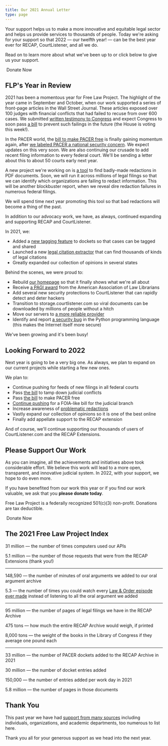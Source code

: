 ```yaml
---
title: Our 2021 Annual Letter
type: page
---
```




<p className="lead">Your support helps us to make a more innovative and equitable legal sector and helps us provide services to thousands of people. Today we're asking for your support so that 2022 &mdash; our twelfth year! &mdash; can be the best year ever for RECAP, CourtListener, and all we do.
</p>


Read on to learn more about what we've been up to or click below to give us your support.

<RedButton href="https://www.courtlistener.com/donate/?referrer=2020-first-button" size="lg" extraClasses="inline-flex">
  <HeartIcon className="flex-shrink-0 h-5 w-5" aria-hidden="true"/>&nbsp;Donate Now
</RedButton>


## FLP's Year in Review

2021 has been a momentous year for Free Law Project. The highlight of the year came in September and October, when our work supported a series of front-page articles in the Wall Street Journal. These articles exposed over 100 judges with financial conflicts that had failed to recuse from over 600 cases. We submitted [written testimony to Congress][testimony] and expect Congress to soon pass [a bill][ethics] to prevent such failings in the future (the House is voting this week!).

In the PACER world, the [bill to make PACER free][oca] is finally gaining momentum again, after [we labeled PACER a national security concern][pacer-sec]. We expect updates on this very soon. We are also continuing our crusade to add recent filing information to every federal court. We'll be sending a letter about this to about 50 courts early next year.

A new project we're working on is [a tool][xray] to find badly-made redactions in PDF documents. Soon, we will run it across millions of legal filings so that we can identify which organizations are failing to redact information. This will be another blockbuster report, when we reveal dire redaction failures in numerous federal filings.

We will spend time next year promoting this tool so that bad redactions will become a thing of the past.

In addition to our advocacy work, we have, as always, continued expanding and supporting RECAP and CourtListener.

In 2021, we:

 - Added a [new tagging feature][tagging] to dockets so that cases can be tagged and shared
 - Launched a new [legal citation extractor][eye] that can find thousands of kinds of legal citations
 - Greatly expanded our collection of opinions in several states

Behind the scenes, we were proud to:

 - Rebuild [our homepage][home] so that it finally shows what we're all about
 - Receive [a PAGI award][pagi] from the American Association of Law Librarians
 - Add several new security protections to CourtListener that can rapidly detect and deter hackers
 - Transition to storage.courtlistener.com so viral documents can be downloaded by millions of people without a hitch
 - Move our servers to [a more reliable provider][lmi]
 - Identify and report [a security bug][python] in the Python programming language (this makes the Internet itself more secure)

We've been growing and it's been busy!

[testimony]: /2021/10/25/flp-congressional-testimony-on-financial-disclosures/
[pacer-sec]: /2021/10/05/pacer-is-a-national-security-problem/
[pagi]: /2021/08/05/free-law-project-gets-pagi/
[ethics]: https://www.govtrack.us/congress/bills/117/s3059
[tagging]: https://twitter.com/FreeLawProject/status/1397353827385315333
[home]: /
[lmi]: https://lmi.net
[python]: https://bugs.python.org/issue43882


## Looking Forward to 2022

Next year is going to be a very big one. As always, we plan to expand on our current projects while starting a few new ones.

We plan to:

 - Continue pushing for feeds of new filings in all federal courts
 - Pass [the bill][ethics] to tamp down judicial conflicts
 - Pass [the bill][oca] to make PACER free
 - [Continue pushing][foia] for a FOIA-like bill for the judicial branch
 - Increase awareness of [problematic redactions][xray]
 - Vastly expand our collection of opinions so it is one of the best online
 - Finally add appellate support to the RECAP extension

And of course, we'll continue supporting our thousands of users of CourtListener.com and the RECAP Extensions.

[oca]: https://www.govtrack.us/congress/bills/116/hr8235
[foia]: https://free.law/2021/03/04/judicial-foia-presentation


## Please Support Our Work

As you can imagine, all the achievements and initiatives above took considerable effort. We believe this work will lead to a more open, transparent, and innovative judicial system. In 2022, with your support, we hope to do even more.

If you have benefited from our work this year or if you find our work valuable, we ask that you **please donate today**. 

Free Law Project is a federally recognized 501(c)(3) non-profit. Donations are tax deductible. 


<RedButton href="https://www.courtlistener.com/donate/?referrer=2020-first-button" size="lg" extraClasses="inline-flex">
  <HeartIcon className="flex-shrink-0 h-5 w-5" aria-hidden="true"/>&nbsp;Donate Now
</RedButton>


## The 2021 Free Law Project Index

31 million — the number of times computers used our APIs

<!--
In [10]: from datetime import date, timedelta

In [11]: dates = ['api:v3.d:%s.count' %
                     (date(2021, 12, 31) - timedelta(days=x)).isoformat()
                     for x in range(0, 365)]

In [13]: from cl.lib.redis_utils import make_redis_interface

In [14]:     r = make_redis_interface('STATS')

In [16]: sum(
            [int(result) for result in
             r.mget(*dates) if result is not None]
        )
Out[16]: 34367665
-->


5.1 million — the number of those requests that were from the RECAP Extensions (thank you!)

<!--
from cl.api.utils import invert_user_logs
out = invert_user_logs('2021-01-01', '2021-12-31')
out['recap']
-->

---

148,590 — the number of minutes of oral arguments we added to our oral argument archive

<!--
from cl.audio.models import Audio
from django.db.models import Sum


Audio.objects.filter(date_created__gt='2021-01-01').aggregate(Sum('duration'))
{'duration__sum': 11903785}

11903785 / 60
198396
-->

5.3 — the number of times you could watch every [Law & Order episode ever made][landw] instead of listening to all the oral argument we added

[landw]: https://www.bingeclock.com/s/law-and-order/

----

95 million — the number of pages of legal filings we have in the RECAP Archive

475 tons — how much the entire RECAP Archive would weigh, if printed

8,000 tons — the weight of the books in the Library of Congress if they average one pound each

<!--
In [1]: from django.db.models import Sum

In [3]: from cl.search.models import RECAPDocument

In [4]: RECAPDocument.objects.filter(is_available=True).aggregate(Sum('page_count'))
Out[4]: {'page_count__sum': 80712422}

100 pages = 1 pounds
2000 pounds = 1 ton
-->

---

33 million — the number of PACER dockets added to the RECAP Archive in 2021

<!--
from cl.search.models import Docket
Docket.objects.filter(date_created__gte='2021-01-01', source__in=Docket.RECAP_SOURCES).count()
-->

30 million — the number of docket entries added

<!--
In [57]: from cl.search.models import DocketEntry

In [58]: DocketEntry.objects.filter(date_created__gte='2021-01-01').count()
Out[58]: 61495215
-->

150,000 — the number of entries added per work day in 2021

<!-- Above divided by 200 -->

<!--
593,000 — the number of PACER documents added
-->
<!--
In [6]: RECAPDocument.objects.filter(is_available=True, date_created__gte='2021-01-01').count()
Out[6]: 1352515
-->

5.8 million — the number of pages in those documents

<!--
In [5]: RECAPDocument.objects.filter(is_available=True, date_created__gte='2021-01-01').aggregate(Sum('page_count'))
Out[5]: {'page_count__sum': 30241846}
-->


## Thank You <i className="fa fa-heart-o"></i>

This past year we have had [support from many sources][thanks] including individuals, organizations, and academic departments, too numerous to list here. 

Thank you all for your generous support as we head into the next year.

[thanks]: /thanks/


[xray]: /projects/x-ray/
[eye]: /projects/eyecite/